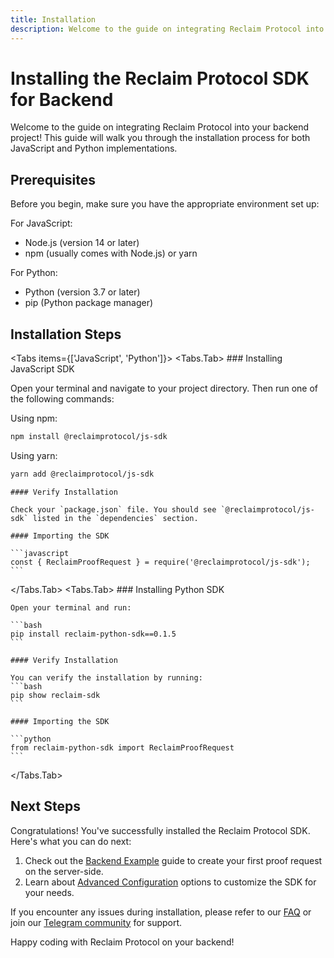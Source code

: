 ```yaml
---
title: Installation
description: Welcome to the guide on integrating Reclaim Protocol into your Node.js backend project! This guide will walk you through the installation process and help you get started quickly.
---
```



# Installing the Reclaim Protocol SDK for Backend

Welcome to the guide on integrating Reclaim Protocol into your backend project! This guide will walk you through the installation process for both JavaScript and Python implementations.

## Prerequisites

Before you begin, make sure you have the appropriate environment set up:

For JavaScript:
- Node.js (version 14 or later)
- npm (usually comes with Node.js) or yarn

For Python:
- Python (version 3.7 or later)
- pip (Python package manager)

## Installation Steps

<Tabs items={['JavaScript', 'Python']}>
  <Tabs.Tab>
    ### Installing JavaScript SDK

Open your terminal and navigate to your project directory. Then run one of the following commands:

Using npm:
```bash
npm install @reclaimprotocol/js-sdk
```

Using yarn:
```bash
yarn add @reclaimprotocol/js-sdk
```

    #### Verify Installation

    Check your `package.json` file. You should see `@reclaimprotocol/js-sdk` listed in the `dependencies` section.

    #### Importing the SDK

    ```javascript
    const { ReclaimProofRequest } = require('@reclaimprotocol/js-sdk');
    ```
  </Tabs.Tab>
  <Tabs.Tab>
    ### Installing Python SDK

    Open your terminal and run:

    ```bash
    pip install reclaim-python-sdk==0.1.5
    ```

    #### Verify Installation

    You can verify the installation by running:
    ```bash
    pip show reclaim-sdk
    ```

    #### Importing the SDK

    ```python
    from reclaim-python-sdk import ReclaimProofRequest
    ```
  </Tabs.Tab>
</Tabs>

## Next Steps

Congratulations! You've successfully installed the Reclaim Protocol SDK. Here's what you can do next:

1. Check out the [Backend Example](./backend-example) guide to create your first proof request on the server-side.
2. Learn about [Advanced Configuration](../advance-configurations/advance-options) options to customize the SDK for your needs.

If you encounter any issues during installation, please refer to our [FAQ](https://reclaimprotocol.org/faq) or join our [Telegram community](https://t.me/protocolreclaim) for support.

Happy coding with Reclaim Protocol on your backend!
